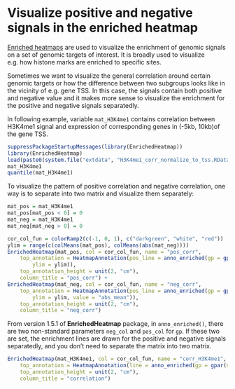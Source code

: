 Visualize positive and negative signals in the enriched heatmap
===============================================================

[Enriched heatmaps](https://github.com/jokergoo/EnrichedHeatmap) are used to visualize the enrichment
of genomic signals on a set of genomic targets of interest. It is broadly used to visualize e.g. how 
histone marks are enriched to specific sites.

Sometimes we want to visualize the general correlation around certain genomic targets or how the difference
between two subgroups looks like in the vicinity of e.g. gene TSS. In this case, the signals contain both
positive and negative value and it makes more sense to visualize the enrichment for the positive and 
negative signals separatedly. 

In following example, variable `mat_H3K4me1` contains correlation between H3K4me1 signal and 
expression of corresponding genes in (-5kb, 10kb)of the gene TSS.

```r
suppressPackageStartupMessages(library(EnrichedHeatmap))
library(EnrichedHeatmap)
load(paste0(system.file("extdata", "H3K4me1_corr_normalize_to_tss.RData", package = "EnrichedHeatmap")))
mat_H3K4me1
quantile(mat_H3K4me1)
```

To visualize the pattern of positive correlation and negative correlation, one way is to separate into
two matrix and visualize them separately:

```r
mat_pos = mat_H3K4me1
mat_pos[mat_pos < 0] = 0
mat_neg = mat_H3K4me1
mat_neg[mat_neg > 0] = 0

cor_col_fun = colorRamp2(c(-1, 0, 1), c("darkgreen", "white", "red"))
ylim = range(c(colMeans(mat_pos), colMeans(abs(mat_neg))))
EnrichedHeatmap(mat_pos, col = cor_col_fun, name = "pos_corr",
	top_annotation = HeatmapAnnotation(pos_line = anno_enriched(gp = gpar(col = "red"), 
		ylim = ylim)),
	top_annotation_height = unit(2, "cm"),
	column_title = "pos_corr") +
EnrichedHeatmap(mat_neg, col = cor_col_fun, name = "neg_corr",
	top_annotation = HeatmapAnnotation(pos_line = anno_enriched(gp = gpar(col = "darkgreen"), 
		ylim = ylim, value = "abs_mean")),
	top_annotation_height = unit(2, "cm"),
	column_title = "neg_corr")
```

From version 1.5.1 of **EnrichedHeatmap** package, in `anno_enriched()`, there are two non-standard 
parameters `neg_col` and `pos_col` for `gp`. If these two are set, the enrichment lines are drawn 
for the positive and negative signals separatedly, and you don't need to separate the matrix into
two matrix.

```r
EnrichedHeatmap(mat_H3K4me1, col = cor_col_fun, name = "corr_H3K4me1",
    top_annotation = HeatmapAnnotation(line = anno_enriched(gp = gpar(neg_col = "darkgreen", pos_col = "red"))),
    top_annotation_height = unit(2, "cm"),
    column_title = "correlation")
```

<!-- uid=visualize_signals_by_sign_in_enrichedheatmap -->
